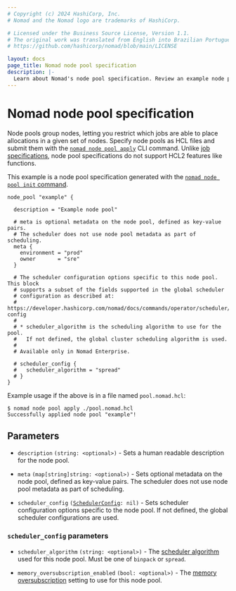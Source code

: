 ```yaml
---
# Copyright (c) 2024 HashiCorp, Inc.
# Nomad and the Nomad logo are trademarks of HashiCorp.

# Licensed under the Business Source License, Version 1.1.
# The original work was translated from English into Brazilian Portuguese.
# https://github.com/hashicorp/nomad/blob/main/LICENSE

layout: docs
page_title: Nomad node pool specification
description: |-
  Learn about Nomad's node pool specification. Review an example node pool specification. Configure description, metadata, and scheduler options.
---
```


# Nomad node pool specification

Node pools group nodes, letting you restrict which jobs are able to place
allocations in a given set of nodes. Specify node pools as HCL files and submit
them with the [`nomad node pool apply`][pool-apply] CLI command. Unlike [job
specifications][jobspecs], node pool specifications do not support HCL2
features like functions.

This example is a node pool specification generated with the [`nomad node pool
init` command][pool-init].

```hcl
node_pool "example" {

  description = "Example node pool"

  # meta is optional metadata on the node pool, defined as key-value pairs.
  # The scheduler does not use node pool metadata as part of scheduling.
  meta {
    environment = "prod"
    owner       = "sre"
  }

  # The scheduler configuration options specific to this node pool. This block
  # supports a subset of the fields supported in the global scheduler
  # configuration as described at:
  # https://developer.hashicorp.com/nomad/docs/commands/operator/scheduler/set-config
  #
  # * scheduler_algorithm is the scheduling algorithm to use for the pool.
  #   If not defined, the global cluster scheduling algorithm is used.
  #
  # Available only in Nomad Enterprise.

  # scheduler_config {
  #   scheduler_algorithm = "spread"
  # }
}
```

Example usage if the above is in a file named `pool.nomad.hcl`:

```shell-session
$ nomad node pool apply ./pool.nomad.hcl
Successfully applied node pool "example"!
```

## Parameters

- `description` `(string: <optional>)` - Sets a human readable description for
  the node pool.

- `meta` `(map[string]string: <optional>)` - Sets optional metadata on the node
  pool, defined as key-value pairs. The scheduler does not use node pool
  metadata as part of scheduling.

- `scheduler_config` <code>([SchedulerConfig][sched-config]: nil)</code> <EnterpriseAlert inline /> -
  Sets scheduler configuration options specific to the node pool. If not
  defined, the global scheduler configurations are used.

### `scheduler_config` parameters <EnterpriseAlert inline />

- `scheduler_algorithm` `(string: <optional>)` - The [scheduler algorithm][]
  used for this node pool. Must be one of `binpack` or `spread`.

- `memory_oversubscription_enabled` `(bool: <optional>)` - The [memory
  oversubscription][] setting to use for this node pool.

[pool-apply]: /nomad/docs/commands/node-pool/apply
[jobspecs]: /nomad/docs/job-specification
[pool-init]: /nomad/docs/commands/node-pool/init
[sched-config]: #scheduler_config-parameters
[scheduler algorithm]: /nomad/api-docs/operator/scheduler#scheduleralgorithm-1
[memory oversubscription]: /nomad/api-docs/operator/scheduler#memoryoversubscriptionenabled-1
